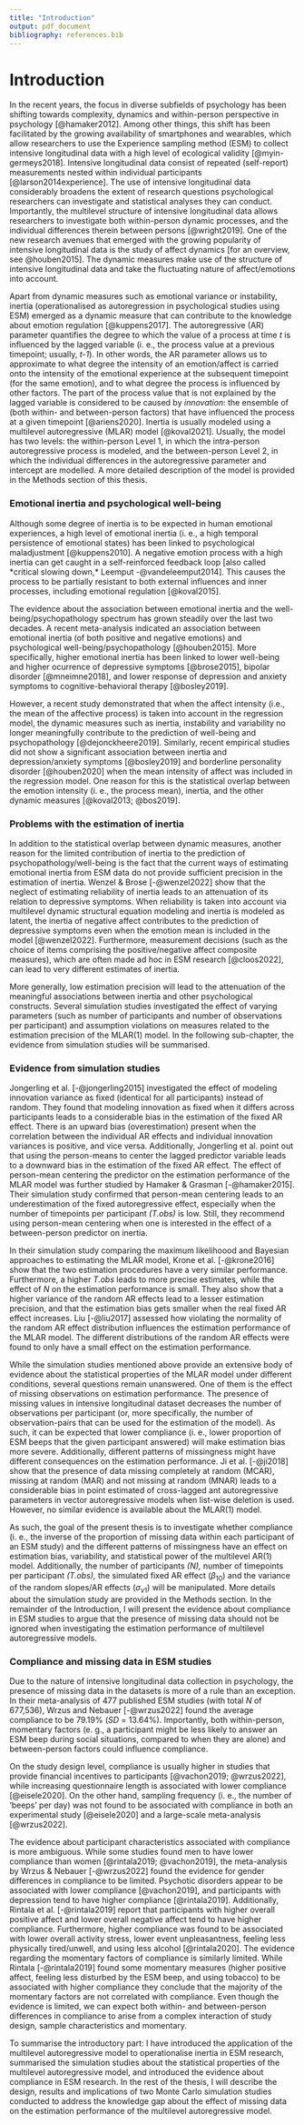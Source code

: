 ```yaml
---
title: "Introduction"
output: pdf_document
bibliography: references.bib
---
```


# Introduction

In the recent years, the focus in diverse subfields of psychology has been shifting towards complexity, dynamics and within-person perspective in psychology [@hamaker2012]. Among other things, this shift has been facilitated by the growing availability of smartphones and wearables, which allow researchers to use the Experience sampling method (ESM) to collect intensive longitudinal data with a high level of ecological validity [@myin-germeys2018]. Intensive longitudinal data consist of repeated (self-report) measurements nested within individual participants [@larson2014experience]. The use of intensive longitudinal data considerably broadens the extent of research questions psychological researchers can investigate and statistical analyses they can conduct. Importantly, the multilevel structure of intensive longitudinal data allows researchers to investigate both within-person dynamic processes, and the individual differences therein between persons [@wright2019]. One of the new research avenues that emerged with the growing popularity of intensive longitudinal data is the study of affect dynamics [for an overview, see @houben2015]. The dynamic measures make use of the structure of intensive longitudinal data and take the fluctuating nature of affect/emotions into account.

Apart from dynamic measures such as emotional variance or instability, inertia (operationalised as autoregression in psychological studies using ESM) emerged as a dynamic measure that can contribute to the knowledge about emotion regulation [@kuppens2017]. The autoregressive (AR) parameter quantifies the degree to which the value of a process at time *t* is influenced by the lagged variable (i. e., the process value at a previous timepoint; usually, *t-1*). In other words, the AR parameter allows us to approximate to what degree the intensity of an emotion/affect is carried onto the intensity of the emotional experience at the subsequent timepoint (for the same emotion), and to what degree the process is influenced by other factors. The part of the process value that is not explained by the lagged variable is considered to be caused by *innovation*: the ensemble of (both within- and between-person factors) that have influenced the process at a given timepoint [@ariens2020]. Inertia is usually modeled using a multilevel autoregressive (MLAR) model [@koval2021]. Usually, the model has two levels: the within-person Level 1, in which the intra-person autoregressive process is modeled, and the between-person Level 2, in which the individual differences in the autoregressive parameter and intercept are modelled. A more detailed description of the model is provided in the Methods section of this thesis.

### Emotional inertia and psychological well-being

Although some degree of inertia is to be expected in human emotional experiences, a high level of emotional inertia (i. e., a high temporal persistence of emotional states) has been linked to psychological maladjustment [@kuppens2010]. A negative emotion process with a high inertia can get caught in a self-reinforced feedback loop [also called *critical slowing down,* Leemput -@vandeleemput2014]. This causes the process to be partially resistant to both external influences and inner processes, including emotional regulation [@koval2015].

The evidence about the association between emotional inertia and the well-being/psychopathology spectrum has grown steadily over the last two decades. A recent meta-analysis indicated an association between emotional inertia (of both positive and negative emotions) and psychological well-being/psychopathology [@houben2015]. More specifically, higher emotional inertia has been linked to lower well-being and higher ocurrence of depressive symptoms [@brose2015], bipolar disorder [@mneimne2018], and lower response of depression and anxiety symptoms to cognitive-behavioral therapy [@bosley2019].

However, a recent study demonstrated that when the affect intensity (i.e., the mean of the affective process) is taken into account in the regression model, the dynamic measures such as inertia, instability and variability no longer meaningfully contribute to the prediction of well-being and psychopathology [@dejonckheere2019]. Similarly, recent empirical studies did not show a significant association between inertia and depression/anxiety symptoms [@bosley2019] and borderline personality disorder [@houben2020] when the mean intensity of affect was included in the regression model. One reason for this is the statistical overlap between the emotion intensity (i. e., the process mean), inertia, and the other dynamic measures [@koval2013; @bos2019].

### Problems with the estimation of inertia

In addition to the statistical overlap between dynamic measures, another reason for the limited contribution of inertia to the prediction of psychopathology/well-being is the fact that the current ways of estimating emotional inertia from ESM data do not provide sufficient precision in the estimation of inertia. Wenzel & Brose [-@wenzel2022] show that the neglect of estimating reliability of inertia leads to an attenuation of its relation to depressive symptoms. When reliability is taken into account via multilevel dynamic structural equation modeling and inertia is modeled as latent, the inertia of negative affect contributes to the prediction of depressive symptoms even when the emotion mean is included in the model [@wenzel2022]. Furthermore, measurement decisions (such as the choice of items comprising the positive/negative affect composite measures), which are often made ad hoc in ESM research [@cloos2022], can lead to very different estimates of inertia.

More generally, low estimation precision will lead to the attenuation of the meaningful associations between inertia and other psychological constructs. Several simulation studies investigated the effect of varying parameters (such as number of participants and number of observations per participant) and assumption violations on measures related to the estimation precision of the MLAR(1) model. In the following sub-chapter, the evidence from simulation studies will be summarised.

### Evidence from simulation studies

Jongerling et al. [-@jongerling2015] investigated the effect of modeling innovation variance as fixed (identical for all participants) instead of random. They found that modeling innovation as fixed when it differs across participants leads to a considerable bias in the estimation of the fixed AR effect. There is an upward bias (overestimation) present when the correlation between the individual AR effects and individual innovation variances is positive, and vice versa. Additionally, Jongerling et al. point out that using the person-means to center the lagged predictor variable leads to a downward bias in the estimation of the fixed AR effect. The effect of person-mean centering the predictor on the estimation performance of the MLAR model was further studied by Hamaker & Grasman [-@hamaker2015]. Their simulation study confirmed that person-mean centering leads to an underestimation of the fixed autoregressive effect, especially when the number of timepoints per participant *(T.obs)* is low. Still, they recommend using person-mean centering when one is interested in the effect of a between-person predictor on inertia.

In their simulation study comparing the maximum likelihoood and Bayesian approaches to estimating the MLAR model, Krone et al. [-@krone2016] show that the two estimation procedures have a very similar performance. Furthermore, a higher *T.obs* leads to more precise estimates, while the effect of *N* on the estimation performance is small. They also show that a higher variance of the random AR effects lead to a lesser estimation precision, and that the estimation bias gets smaller when the real fixed AR effect increases. Liu [-@liu2017] assessed how violating the normality of the random AR effect distribution influences the estimation performance of the MLAR model. The different distributions of the random AR effects were found to only have a small effect on the estimation performance.

While the simulation studies mentioned above provide an extensive body of evidence about the statistical properties of the MLAR model under different conditions, several questions remain unanswered. One of them is the effect of missing observations on estimation performance. The presence of missing values in intensive longitudinal dataset decreases the number of observations per participant (or, more specifically, the number of observation-pairs that can be used for the estimation of the model). As such, it can be expected that lower compliance (i. e., lower proportion of ESM beeps that the given participant answered) will make estimation bias more severe. Additionally, different patterns of missingness might have different consequences on the estimation performance. Ji et al. [-@ji2018] show that the presence of data missing completely at random (MCAR), missing at random (MAR) and not missing at random (MNAR) leads to a considerable bias in point estimated of cross-lagged ant autoregressive parameters in vector autoregressive models when list-wise deletion is used. However, no similar evidence is available about the MLAR(1) model.

As such, the goal of the present thesis is to investigate whether compliance (i. e., the inverse of the proportion of missing data within each participant of an ESM study) and the different patterns of missingness have an effect on estimation bias, variability, and statistical power of the multilevel AR(1) model. Additionally, the number of participants *(N),* number of timepoints per participant *(T.obs),* the simulated fixed AR effect ($\beta_{10}$) and the variance of the random slopes/AR effects ($\sigma_{\nu1}$) will be manipulated. More details about the simulation study are provided in the Methods section. In the remainder of the Introduction, I will present the evidence about compliance in ESM studies to argue that the presence of missing data should not be ignored when investigating the estimation performance of multilevel autoregressive models.

### Compliance and missing data in ESM studies

Due to the nature of intensive longitudinal data collection in psychology, the presence of missing data in the datasets is more of a rule than an exception. In their meta-analysis of 477 published ESM studies (with total *N* of 677,536), Wrzus and Nebauer [-@wrzus2022] found the average compliance to be 79.19% (*SD* = 13.64%). Importantly, both within-person, momentary factors (e. g., a participant might be less likely to answer an ESM beep during social situations, compared to when they are alone) and between-person factors could influence compliance.

On the study design level, compliance is usually higher in studies that provide financial incentives to participants [@vachon2019; @wrzus2022], while increasing questionnaire length is associated with lower compliance [@eisele2020]. On the other hand, sampling frequency (i. e., the number of 'beeps' per day) was not found to be associated with compliance in both an experimental study [@eisele2020] and a large-scale meta-analysis [@wrzus2022].

The evidence about participant characteristics associated with compliance is more ambiguous. While some studies found men to have lower compliance than women [@rintala2019; @vachon2019], the meta-analysis by Wrzus & Nebauer [-@wrzus2022] found the evidence for gender differences in compliance to be limited. Psychotic disorders appear to be associated with lower compliance [@vachon2019], and participants with depression tend to have higher compliance [@rintala2019]. Additionally, Rintala et al. [-@rintala2019] report that participants with higher overall positive affect and lower overall negative affect tend to have higher compliance. Furthermore, higher compliance was found to be associated with lower overall activity stress, lower event unpleasantness, feeling less physically tired/unwell, and using less alcohol [@rintala2020]. The evidence regarding the momentary factors of compliance is similarly limited. While Rintala [-@rintala2019] found some momentary measures (higher positive affect, feeling less disturbed by the ESM beep, and using tobacco) to be associated with higher compliance they conclude that the majority of the momentary factors are not correlated with compliance. Even though the evidence is limited, we can expect both within- and between-person differences in compliance to arise from a complex interaction of study design, sample characteristics and momentary.

To summarise the introductory part: I have introduced the application of the multilevel autoregressive model to operationalise inertia in ESM research, summarised the simulation studies about the statistical properties of the multilevel autoregressive model, and introduced the evidence about compliance in ESM research. In the rest of the thesis, I will describe the design, results and implications of two Monte Carlo simulation studies conducted to address the knowledge gap about the effect of missing data on the estimation performance of the multilevel autoregressive model.
